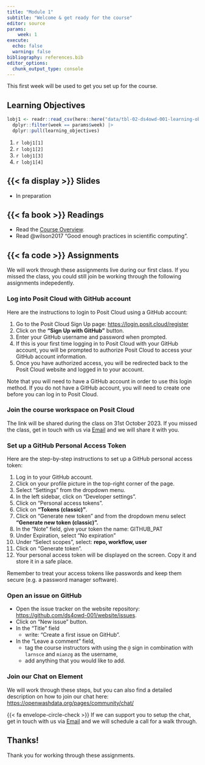 ```yaml
---
title: "Module 1"
subtitle: "Welcome & get ready for the course"
editor: source
params:
    week: 1
execute: 
  echo: false
  warning: false
bibliography: references.bib
editor_options: 
  chunk_output_type: console
---
```


```{=html}

```

This first week will be used to get you set up for the course. 

## Learning Objectives

```r

lobj1 <- readr::read_csv(here::here("data/tbl-02-ds4owd-001-learning-objectives.csv")) |> 
  dplyr::filter(week == params$week) |>
  dplyr::pull(learning_objectives)

```

1.  `r lobj1[1]`
2.  `r lobj1[2]`
3.  `r lobj1[3]`
4.  `r lobj1[4]`

## {{< fa display >}} Slides

- In preparation

## {{< fa book >}} Readings

- Read the [Course Overview](../overview.html).
- Read @wilson2017 "Good enough practices in scientific computing".

## {{< fa code >}} Assignments

We will work through these assignments live during our first class. If you missed the class, you could still join be working through the following assignments indepedently.

### Log into Posit Cloud with GitHub account

Here are the instructions to login to Posit Cloud using a GitHub account:

1.  Go to the Posit Cloud Sign Up page: <https://login.posit.cloud/register>
2.  Click on the **"Sign Up with GitHub"** button.
3.  Enter your GitHub username and password when prompted.
4.  If this is your first time logging in to Posit Cloud with your GitHub account, you will be prompted to authorize Posit Cloud to access your GitHub account information.
5.  Once you have authorized access, you will be redirected back to the Posit Cloud website and logged in to your account.

Note that you will need to have a GitHub account in order to use this login method. If you do not have a GitHub account, you will need to create one before you can log in to Posit Cloud.

### Join the course workspace on Posit Cloud

The link will be shared during the class on 31st October 2023. If you missed the class, get in touch with us via <a href="mailto:ghe@mavt.ethz.ch?subject=ds4owd-001: Posit Cloud link" target="_blank">Email</a> and we will share it with you.

### Set up a GitHub Personal Access Token

Here are the step-by-step instructions to set up a GitHub personal access token:

1.  Log in to your GitHub account.
2.  Click on your profile picture in the top-right corner of the page.
3.  Select "Settings" from the dropdown menu.
4.  In the left sidebar, click on "Developer settings".
5.  Click on "Personal access tokens".
6.  Click on **"Tokens (classic)"**.
7.  Click on "Generate new token" and from the dropdown menu select **"Generate new token (classic)".**
8.  In the "Note" field, give your token the name: GITHUB_PAT
9.  Under Expiration, select "No expiration"
10. Under "Select scopes", select: **repo, workflow, user**
11. Click on "Generate token".
12. Your personal access token will be displayed on the screen. Copy it and store it in a safe place.

Remember to treat your access tokens like passwords and keep them secure (e.g. a password manager software).

### Open an issue on GitHub

-   Open the issue tracker on the website repository: <https://github.com/ds4owd-001/website/issues>.
-   Click on "New issue" button.
-   In the "Title" field
    -   write: "Create a first issue on GitHub".
-   In the "Leave a comment" field,
    -   tag the course instructors with using the `@` sign in combination with `larnsce` and `mianzg` as the username,
    -   add anything that you would like to add.
    
### Join our Chat on Element

We will work through these steps, but you can also find a detailed description on how to join our chat here: <https://openwashdata.org/pages/community/chat/>

{{< fa envelope-circle-check >}} If we can support you to setup the chat, get in touch with us via <a href="mailto:ghe@mavt.ethz.ch?subject=openwashdata support" target="_blank">Email</a> and we will schedule a call for a walk through. 

## Thanks! 

Thank you for working through these assignments. 